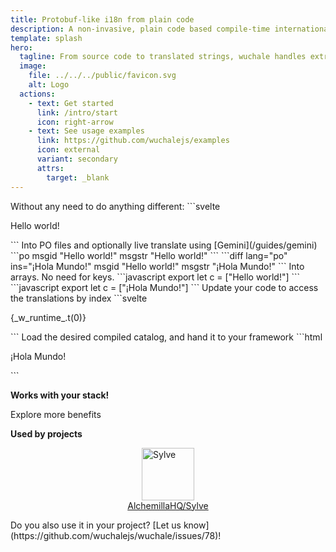 ```yaml
---
title: Protobuf-like i18n from plain code
description: A non-invasive, plain code based compile-time internationalization (i18n) toolkit.
template: splash
hero:
  tagline: From source code to translated strings, wuchale handles extraction, catalog management, and integration so you can focus on building.
  image:
    file: ../../../public/favicon.svg
    alt: Logo
  actions:
    - text: Get started
      link: /intro/start
      icon: right-arrow
    - text: See usage examples
      link: https://github.com/wuchalejs/examples
      icon: external
      variant: secondary
      attrs:
        target: _blank
---
```



<CardGrid stagger>
	<Card title="Write plain code" icon="pencil">
        Without any need to do anything different:
        ```svelte
        <p>Hello world!</p>
        ```
	</Card>
	<Card title="Extract and translate" icon="translate">
        Into PO files and optionally live translate using [Gemini](/guides/gemini)
        <Tabs syncKey="locale">
            <TabItem label="English">
                ```po
                msgid "Hello world!"
                msgstr "Hello world!"
                ```
            </TabItem>
            <TabItem label="Spanish (translated)">
                ```diff lang="po" ins="¡Hola Mundo!"
                msgid "Hello world!"
                msgstr "¡Hola Mundo!"
                ```
            </TabItem>
        </Tabs>
	</Card>
	<Card title="Compile catalogs" icon="rocket">
        Into arrays. No need for keys.
        <Tabs syncKey="locale">
            <TabItem label="English">
                ```javascript
                export let c = ["Hello world!"]
                ```
            </TabItem>
            <TabItem label="Spanish (translated)">
                ```javascript
                export let c = ["¡Hola Mundo!"]
                ```
            </TabItem>
        </Tabs>
	</Card>
	<Card title="Transform" icon="setting">
        Update your code to access the translations by index
        ```svelte
        <p>{_w_runtime_.t(0)}</p>
        ```
	</Card>
	<Card title="Render" icon="open-book">
        Load the desired compiled catalog, and hand it to your framework
        ```html
        <p>¡Hola Mundo!</p>
        ```
	</Card>
</CardGrid>

**Works with your stack!**

<Supported />

<LinkButton href="/intro/why" variant="secondary">Explore more benefits</LinkButton>

**Used by projects**

<div style="display:flex; justify-content: center;">
	<a href="https://github.com/AlchemillaHQ/Sylve" style="display:flex; flex-direction: column; align-items: center">
		<img
			style="width:6em"
			src="https://raw.githubusercontent.com/AlchemillaHQ/Sylve/refs/heads/master/web/static/logo/black.svg"
			alt="Sylve"
		/>
		<span>AlchemillaHQ/Sylve</span>
	</a>
</div>

<p>Do you also use it in your project? [Let us know](https://github.com/wuchalejs/wuchale/issues/78)!</p>
